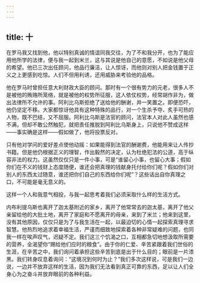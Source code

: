 ```yaml
---
---
---
```

title: 十
---

在罗马我又找到他，他以特别真诚的情谊同我交往，为了不和我分开，也为了能应用他所学的法律，便与我一起到米兰，这与其说是他自己的意愿，不如说是他父母的希望。他已三次出任顾问，他品行廉洁，让人惊讶，而他则对别人把金钱置于正义之上更感到吃惊。人们不但用利诱，还用威胁来考验他的品格。

他在罗马时曾担任意大利财政大臣的顾问。那时有一个很有势力的元老，很多人不是被他的贿赂所笼络，就是被他的权势所征服，这人依仗权势，经常胡作非为，做出法律所不允许的事。阿利比乌斯拒绝了送给他的酬谢，并一笑置之。即便恐吓，他仍坚定不移。大家都惊讶他具有这种特殊的品行，对一个生杀予夺、炙手可热的人物，既不巴结，又不屈服。阿利比乌斯是法官的顾问，法官本人对此人虽然也感不满，但却不敢公然触犯，就把责任推脱到阿利比乌斯身上，只说他不赞成这样——事实确是这样——假如做了，他将投票反对。

只有他对学问的爱好差点使他动摇：如果能得到法官的酬谢费，他能用来让人传抄书籍。但是他仍根据正义的理智，作出毅然的决定，认为杜绝犯法的公道，高于纵容非法的权力。这虽然仅仅只是一件小事，可是“谁留心小事，也留心大事；假如你们在不义的钱财上态度随便，谁还会把真理的钱献身托付给你们呢？假如你们对别人的东西太过随意，谁还把你们自己的东西给你们呢”？这些话出自你真理之口，不可能是毫无意义的。

这样一个人和我意气相投，与我一起思考着我们必须采取什么样的生活方式。

内布利提乌斯也离开了迦太基附近的家乡，离开了他常常去的迦太基，离开了他父亲留给他的大批土地，离开了家庭和不愿离开的母亲，来到了米兰；他来到这里，没有其他原因，仅仅只是为了与我生活在一起，以最迫切的心情一起探索真理寻求智慧。他热烈地追求着幸福生活，严谨而细致地探索着各种非常疑难的问题，也同我一样在唉声叹气，迟疑不定。我们这三个饥渴之口，互相都急切地想汲取所需要的营养，全渴望你“赐给他们应时的粮食”。由于你的仁爱、辛苦紧跟着我们世俗的生涯，在辛苦之中，我们询问着承担这些辛苦到底是出于什么目的；眼前是一片漆黑。我们转身叹息着询问：“这境况到何时为止？”我们多次这样说，可是我们一边说，一边并不放弃这样的生活，因为我们无法看到真正可靠的东西，足以让人们全身心为之奋斗并放弃眼前的各种利益。